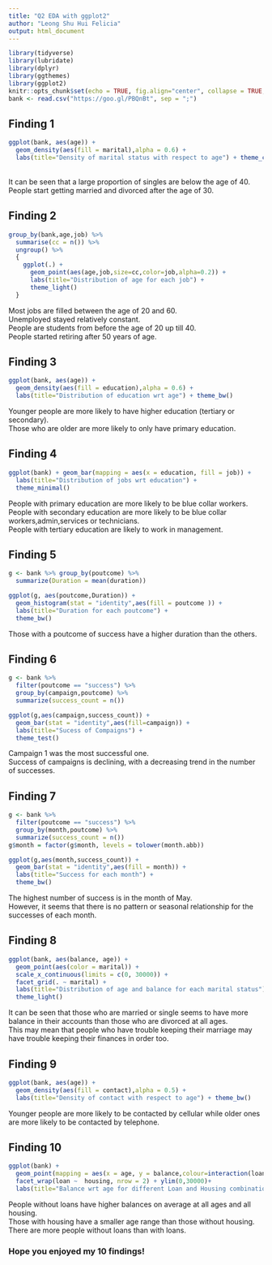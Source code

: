 ```yaml
---
title: "Q2 EDA with ggplot2"
author: "Leong Shu Hui Felicia"
output: html_document
---
```


```r
library(tidyverse)
library(lubridate)
library(dplyr)
library(ggthemes)
library(ggplot2)
knitr::opts_chunk$set(echo = TRUE, fig.align="center", collapse = TRUE, cache = TRUE)
bank <- read.csv("https://goo.gl/PBQnBt", sep = ";")
```

## Finding 1
```r
ggplot(bank, aes(age)) +
  geom_density(aes(fill = marital),alpha = 0.6) +
  labs(title="Density of marital status with respect to age") + theme_clean()
```
\
It can be seen that a large proportion of singles are below the age of 40.\
People start getting married and divorced after the age of 30.\

## Finding 2

``` r
group_by(bank,age,job) %>%
  summarise(cc = n()) %>%
  ungroup() %>% 
  {
    ggplot(.) +
      geom_point(aes(age,job,size=cc,color=job,alpha=0.2)) +
      labs(title="Distribution of age for each job") + 
      theme_light()
  }
```
Most jobs are filled between the age of 20 and 60. \
Unemployed stayed relatively constant. \
People are students from before the age of 20 up till 40.\
People started retiring after 50 years of age.\

## Finding 3

``` r
ggplot(bank, aes(age)) +
  geom_density(aes(fill = education),alpha = 0.6) +
  labs(title="Distribution of education wrt age") + theme_bw()
```
Younger people are more likely to have higher education (tertiary or secondary). \
Those who are older are more likely to only have primary education.\


## Finding 4
``` r
ggplot(bank) + geom_bar(mapping = aes(x = education, fill = job)) +
  labs(title="Distribution of jobs wrt education") + 
  theme_minimal()
```
People with primary education are more likely to be blue collar workers.\
People with secondary education are more likely to be blue collar workers,admin,services or technicians.\
People with tertiary education are likely to work in management.\

## Finding 5
``` r
g <- bank %>% group_by(poutcome) %>%
  summarize(Duration = mean(duration))

ggplot(g, aes(poutcome,Duration)) + 
  geom_histogram(stat = "identity",aes(fill = poutcome )) +
  labs(title="Duration for each poutcome") + 
  theme_bw()
```
Those with a poutcome of success have a higher duration than the others.

## Finding 6
``` r
g <- bank %>% 
  filter(poutcome == "success") %>% 
  group_by(campaign,poutcome) %>% 
  summarize(success_count = n()) 

ggplot(g,aes(campaign,success_count)) + 
  geom_bar(stat = "identity",aes(fill=campaign)) + 
  labs(title="Sucess of Compaigns") +
  theme_test()
```
Campaign 1 was the most successful one.\
Success of campaigns is declining, with a decreasing trend in the number of successes. \

## Finding 7
``` r
g <- bank %>% 
  filter(poutcome == "success") %>% 
  group_by(month,poutcome) %>% 
  summarize(success_count = n())
g$month = factor(g$month, levels = tolower(month.abb))

ggplot(g,aes(month,success_count)) +
  geom_bar(stat = "identity",aes(fill = month)) +
  labs(title="Success for each month") + 
  theme_bw()
```
The highest number of success is in the month of May.\
However, it seems that there is no pattern or seasonal relationship for the successes of each month.\

## Finding 8
``` r
ggplot(bank, aes(balance, age)) + 
  geom_point(aes(color = marital)) + 
  scale_x_continuous(limits = c(0, 30000)) +
  facet_grid(. ~ marital) +
  labs(title="Distribution of age and balance for each marital status") + 
  theme_light()
```
It can be seen that those who are married or single seems to have more balance in their accounts than those who are divorced at all ages. \
This may mean that people who have trouble keeping their marriage may have trouble keeping their finances in order too.\


## Finding 9
``` r
ggplot(bank, aes(age)) +
  geom_density(aes(fill = contact),alpha = 0.5) +
  labs(title="Density of contact with respect to age") + theme_bw()
```
Younger people are more likely to be contacted by cellular while older ones are more likely to be contacted by telephone.\

## Finding 10
``` r
ggplot(bank) +
  geom_point(mapping = aes(x = age, y = balance,colour=interaction(loan,housing))) +
  facet_wrap(loan ~  housing, nrow = 2) + ylim(0,30000)+
  labs(title="Balance wrt age for different Loan and Housing combinations") + theme_bw()
```
People without loans have higher balances on average at all ages and all housing. \
Those with housing have a smaller age range than those without housing.\
There are more people without loans than with loans.\  

### Hope you enjoyed my 10 findings!
